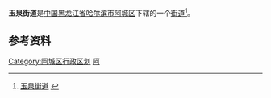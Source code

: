{{中国乡级行政区
| 行政区全称 = 玉泉街道
| 上级行政区 = [[黑龙江省|黑龙江省]][[哈尔滨市|哈尔滨市]][[阿城区|阿城区]]
| 行政区类别 = [[街道|街道]]
| LowerDivisions = 4个行政村、3个街道办事处
| 行政区划代码 = 230112006
| 总面积 = 153.8平方公里
| 户籍人口 = 4.7万人
| 常住人口 = 
| 行政区划 = 
| 官方网站 =
| 邮政编码 =150000
| 毗邻行政区 =
}}

'''玉泉街道'''是[[中国|中国]][[黑龙江省|黑龙江省]][[哈尔滨市|哈尔滨市]][[阿城区|阿城区]]下辖的一个[[街道|街道]]<ref>[http://www.chinaquhua.cn/heilongjiang/ 玉泉街道] {{webarchive|url=https://web.archive.org/web/20110822123644/http://www.chinaquhua.cn/heilongjiang/ |date=2011-08-22 }}</ref>。

==参考资料==
{{reflist}}

{{哈尔滨市阿城区行政区划}}

[[Category:阿城区行政区划|Category:阿城区行政区划]]
[[Category:哈尔滨市街道|阿]]